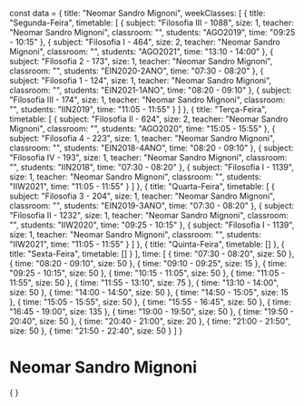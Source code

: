 const data = {
  title: "Neomar Sandro Mignoni",
  weekClasses: [
    {
      title: "Segunda-Feira",
      timetable: [
        {
          subject: "Filosofia III - 1088",
          size: 1,
          teacher: "Neomar Sandro Mignoni",
          classroom: "",
          students: "AGO2019",
          time: "09:25 - 10:15"
        },
        {
          subject: "Filosofia I - 464",
          size: 2,
          teacher: "Neomar Sandro Mignoni",
          classroom: "",
          students: "AGO2021",
          time: "13:10 - 14:00"
        },
        {
          subject: "Filosofia 2 - 173",
          size: 1,
          teacher: "Neomar Sandro Mignoni",
          classroom: "",
          students: "EIN2020-2ANO",
          time: "07:30 - 08:20"
        },
        {
          subject: "Filosofia 1 - 124",
          size: 1,
          teacher: "Neomar Sandro Mignoni",
          classroom: "",
          students: "EIN2021-1ANO",
          time: "08:20 - 09:10"
        },
        {
          subject: "Filosofia III - 174",
          size: 1,
          teacher: "Neomar Sandro Mignoni",
          classroom: "",
          students: "IIN2019",
          time: "11:05 - 11:55"
        }
      ]
    },
    {
      title: "Terça-Feira",
      timetable: [
        {
          subject: "Filosofia II - 624",
          size: 2,
          teacher: "Neomar Sandro Mignoni",
          classroom: "",
          students: "AGO2020",
          time: "15:05 - 15:55"
        },
        {
          subject: "Filosofia 4 - 223",
          size: 1,
          teacher: "Neomar Sandro Mignoni",
          classroom: "",
          students: "EIN2018-4ANO",
          time: "08:20 - 09:10"
        },
        {
          subject: "Filosofia IV - 193",
          size: 1,
          teacher: "Neomar Sandro Mignoni",
          classroom: "",
          students: "IIN2018",
          time: "07:30 - 08:20"
        },
        {
          subject: "Filosofia I - 1139",
          size: 1,
          teacher: "Neomar Sandro Mignoni",
          classroom: "",
          students: "IIW2021",
          time: "11:05 - 11:55"
        }
      ]
    },
    {
      title: "Quarta-Feira",
      timetable: [
        {
          subject: "Filosofia 3 - 204",
          size: 1,
          teacher: "Neomar Sandro Mignoni",
          classroom: "",
          students: "EIN2019-3ANO",
          time: "07:30 - 08:20"
        },
        {
          subject: "Filosofia II - 1232",
          size: 1,
          teacher: "Neomar Sandro Mignoni",
          classroom: "",
          students: "IIW2020",
          time: "09:25 - 10:15"
        },
        {
          subject: "Filosofia I - 1139",
          size: 1,
          teacher: "Neomar Sandro Mignoni",
          classroom: "",
          students: "IIW2021",
          time: "11:05 - 11:55"
        }
      ]
    },
    {
      title: "Quinta-Feira",
      timetable: []
    },
    {
      title: "Sexta-Feira",
      timetable: []
    }
  ],
  time: [
    {
      time: "07:30 - 08:20",
      size: 50
    },
    {
      time: "08:20 - 09:10",
      size: 50
    },
    {
      time: "09:10 - 09:25",
      size: 15
    },
    {
      time: "09:25 - 10:15",
      size: 50
    },
    {
      time: "10:15 - 11:05",
      size: 50
    },
    {
      time: "11:05 - 11:55",
      size: 50
    },
    {
      time: "11:55 - 13:10",
      size: 75
    },
    {
      time: "13:10 - 14:00",
      size: 50
    },
    {
      time: "14:00 - 14:50",
      size: 50
    },
    {
      time: "14:50 - 15:05",
      size: 15
    },
    {
      time: "15:05 - 15:55",
      size: 50
    },
    {
      time: "15:55 - 16:45",
      size: 50
    },
    {
      time: "16:45 - 19:00",
      size: 135
    },
    {
      time: "19:00 - 19:50",
      size: 50
    },
    {
      time: "19:50 - 20:40",
      size: 50
    },
    {
      time: "20:40 - 21:00",
      size: 20
    },
    {
      time: "21:00 - 21:50",
      size: 50
    },
    {
      time: "21:50 - 22:40",
      size: 50
    }
  ]
}

# Neomar Sandro Mignoni

<div>
    {
        <Grid
            title={data.title} 
            weekClasses={data.weekClasses} 
            time={data.time}
        />
    }
</div>